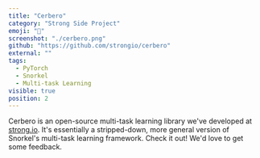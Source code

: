 ```yaml
---
title: "Cerbero"
category: "Strong Side Project"
emoji: "💪"
screenshot: "./cerbero.png"
github: "https://github.com/strongio/cerbero"
external: ""
tags:
  - PyTorch
  - Snorkel
  - Multi-task Learning
visible: true
position: 2
---
```


Cerbero is an open-source multi-task learning library we've developed at <a href="https://strong.io" target="_blank" rel="nofollow noopener noreferrer" aria-label="External Link"><Underlining>strong.io</Underlining></a>.
It's essentially a stripped-down, more general version of Snorkel's multi-task learning framework.
Check it out! We'd love to get some feedback.
